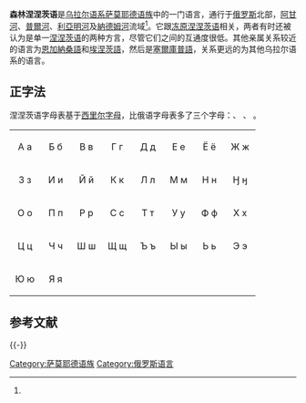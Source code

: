 {{Infobox language
|name          = 森林涅涅茨语
|nativename    = 
|states        = {{RUS}}
|region        = 
|ethnicity     = [[涅涅茨人|涅涅茨人]]
|speakers      = 1,500
|date          = 1989
|ref           = <ref>Daniel Abondolo, 1998. ''The Uralic Languages,'' p. 517.</ref>
|familycolor   = Uralic
|fam1          = [[乌拉尔语系|乌拉尔语系]]
|fam2          = [[萨莫耶德语族|萨莫耶德语族]]
|fam3          = （核心）
|fam4          = 埃涅茨–涅涅茨语组
|fam5          = [[涅涅茨語|涅涅茨語]]
|script        = [[西里尔字母|西里尔字母]]
|glotto        = fore1274
|glottorefname = Forest Nenets
|image         = 
|imagecaption  = 
|map           = 
|vitality      =
|notice        = 
}}
'''森林涅涅茨语'''是[[乌拉尔语系|乌拉尔语系]][[萨莫耶德语族|萨莫耶德语族]]中的一门语言，通行于[[俄罗斯|俄罗斯]]北部，[[阿甘河|阿甘河]]、[[普爾河|普爾河]]、[[利亞明河|利亞明河]]及[[納德姆河|納德姆河]]流域<ref name="Salminen&Ackerman"/>。它跟[[冻原涅涅茨语|冻原涅涅茨语]]相关，两者有时还被认为是单一[[涅涅茨语|涅涅茨语]]的两种方言，尽管它们之间的互通度很低。其他亲属关系较近的语言为[[恩加納桑語|恩加納桑語]]和[[埃涅茨語|埃涅茨語]]，然后是[[塞爾庫普語|塞爾庫普語]]，关系更远的为其他乌拉尔语系的语言。

== 正字法 ==
涅涅茨语字母表基于[[西里尔字母|西里尔字母]]，比俄语字母表多了三个字母：{{lang|yrk|Ӈ}}、 {{lang|yrk|ʼ}} 、 {{lang|yrk|ˮ}} 。

{| style="font-family:Arial Unicode MS; font-size:1.4em; border-color:#000000; border-width:1px; border-style:solid; border-collapse:collapse; background-color:#F8F8EF"
| style="width:3em; text-align:center; padding: 3px;" | А а
| style="width:3em; text-align:center; padding: 3px;" | Б б
| style="width:3em; text-align:center; padding: 3px;" | В в
| style="width:3em; text-align:center; padding: 3px;" | Г г
| style="width:3em; text-align:center; padding: 3px;" | Д д
| style="width:3em; text-align:center; padding: 3px;" | Е е
| style="width:3em; text-align:center; padding: 3px;" | Ё ё
| style="width:3em; text-align:center; padding: 3px;" | Ж ж
|-
| style="width:3em; text-align:center; padding: 3px;" | З з
| style="width:3em; text-align:center; padding: 3px;" | И и
| style="width:3em; text-align:center; padding: 3px;" | Й й
| style="width:3em; text-align:center; padding: 3px;" | К к
| style="width:3em; text-align:center; padding: 3px;" | Л л
| style="width:3em; text-align:center; padding: 3px;" | М м
| style="width:3em; text-align:center; padding: 3px;" | Н н
| style="width:3em; text-align:center; padding: 3px;" | Ӈ ӈ
|-
| style="width:3em; text-align:center; padding: 3px;" | О о
| style="width:3em; text-align:center; padding: 3px;" | П п
| style="width:3em; text-align:center; padding: 3px;" | Р р
| style="width:3em; text-align:center; padding: 3px;" | С с
| style="width:3em; text-align:center; padding: 3px;" | Т т
| style="width:3em; text-align:center; padding: 3px;" | У у
| style="width:3em; text-align:center; padding: 3px;" | Ф ф
| style="width:3em; text-align:center; padding: 3px;" | Х х
|-
| style="width:3em; text-align:center; padding: 3px;" | Ц ц
| style="width:3em; text-align:center; padding: 3px;" | Ч ч
| style="width:3em; text-align:center; padding: 3px;" | Ш ш
| style="width:3em; text-align:center; padding: 3px;" | Щ щ
| style="width:3em; text-align:center; padding: 3px;" | Ъ ъ
| style="width:3em; text-align:center; padding: 3px;" | Ы ы
| style="width:3em; text-align:center; padding: 3px;" | Ь ь 
| style="width:3em; text-align:center; padding: 3px;" | Э э
|-
| style="width:3em; text-align:center; padding: 3px;" | Ю ю
| style="width:3em; text-align:center; padding: 3px;" | Я я
| style="width:3em; text-align:center; padding: 3px;" | {{lang|yrk|ʼ}}
| style="width:3em; text-align:center; padding: 3px;" | {{lang|yrk|ˮ}}
| 
| 
| 
| 
|}

== 参考文献 ==
{{Reflist|30em|refs=
<ref name="Salminen&Ackerman">{{cite book | author = Salminen, Tapani; Ackerman, Farrell | editor = Brown, Keith | year = 2006 | pages = 577–579 | chapter = Nenets | title = Encyclopedia of Languages & Linguistics | edition = 2 | volume = 8 | publisher = Elsevier | location = Oxford, England | language = en}}</ref>
}}
{{-}}
{{乌拉尔语系|state=collapsed}}
{{Languages of Russia|state=collapsed}}

[[Category:萨莫耶德语族|Category:萨莫耶德语族]]
[[Category:俄罗斯语言|Category:俄罗斯语言]]